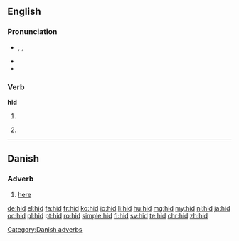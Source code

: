 {{also|HID|híd|hið}}

==English==

===Pronunciation===
* {{enPR|hĭd}}, {{IPA|/hɪd/}}, {{X-SAMPA|/hId/}}
* {{audio|en-us-hid.ogg|Audio (US)}}
* {{rhymes|ɪd}}

===Verb===
'''hid'''

# {{en-simple past of|hide}}
# {{context|archaic|lang=en}} {{past participle of|hide|lang=en}}

----

==Danish==

===Adverb===
{{head|da}}

# [[here]]

[[Category:Danish adverbs]]

[[de:hid]]
[[el:hid]]
[[fa:hid]]
[[fr:hid]]
[[ko:hid]]
[[io:hid]]
[[li:hid]]
[[hu:hid]]
[[mg:hid]]
[[my:hid]]
[[nl:hid]]
[[ja:hid]]
[[oc:hid]]
[[pl:hid]]
[[pt:hid]]
[[ro:hid]]
[[simple:hid]]
[[fi:hid]]
[[sv:hid]]
[[te:hid]]
[[chr:hid]]
[[zh:hid]]